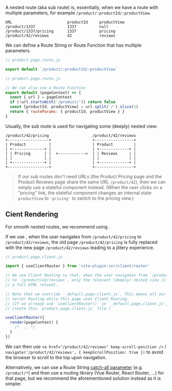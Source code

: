 
A nested route (aka sub route) is, essentially, when we have a route with multiple parameters,
for example `/product/:productId/:productView`.

```
URL                        productId     productView
/product/1337              1337          null
/product/1337/pricing      1337          pricing
/product/42/reviews        42            reviews
```

We can define a Route String or Route Function that has multiple parameters.

```js
// product.page.route.js

export default `/product/:productId/:productView`
```

```js
// product.page.route.js

// We can also use a Route Function
export default (pageContext) => {
  const { url } = pageContext
  if (!url.startsWith('/product/')) return false
  const [productId, productView] = url.split('/').slice(2)
  return { routeParams: { productId, productView } }
}
```

Usually, the sub route is used for navigating some (deeply) nested view:

```
/product/42/pricing                   /product/42/reviews
+------------------+                  +-----------------+
| Product          |                  | Product         |
| +--------------+ |                  | +-------------+ |
| | Pricing      | |  +------------>  | | Reviews     | |
| |              | |                  | |             | |
| +--------------+ |                  | +-------------+ |
+------------------+                  +-----------------+
```

> If our sub routes don't need URLs (the Product Pricing page and the Product Reviews page share the same URL `/product/42`), then we can simply use a stateful component instead. (When the user clicks on a "pricing" link, the stateful component changes an internal state `productView` to `'pricing'` to switch to the pricing view.)

## Cient Rendering

For smooth nested routes, we recommend using <Link href="/client-routing" noBreadcrumb={true} />.

If we use <Link href="/server-routing" noBreadcrumb={true} />,
when the user navigates from `/product/42/pricing` to `/product/42/reviews`,
the old page `/product/42/pricing` is fully replaced with the new page `/product/42/reviews`
leading to a jittery experience.

```js
// product.page.client.js

import { useClientRouter } from 'vite-plugin-ssr/client/router'

// We use Client Routing so that, when the user navigates from `/product/42/pricing`
// to `/product/42/reviews`, only the relevant (deeply) nested view is updated (instead of
// a full HTML reload).

// Note that we override `_default.page.client.js`. This means all our other pages can use
// Server Routing while this page uses Client Routing.
// (If we already use `useClientRouter()` in `_default.page.client.js`, then we don't need to
// create this `product.page.client.js` file.)

useClientRouter({
  render(pageContext) {
    /* ... */
  }
})
```

We can then use `<a href="/product/42/reviews" keep-scroll-position />` / `navigate('/product/42/reviews', { keepScrollPosition: true })` to avoid the browser to scroll to the top upon navigation.

Alternatively,
we can use a Route String [catch-all parameter](/catch-all) (e.g. `/product/*`) and then use a routing library (Vue Router, React Router, ...) for that page,
but we recommend the aforementioned solution instead as it is simpler.

